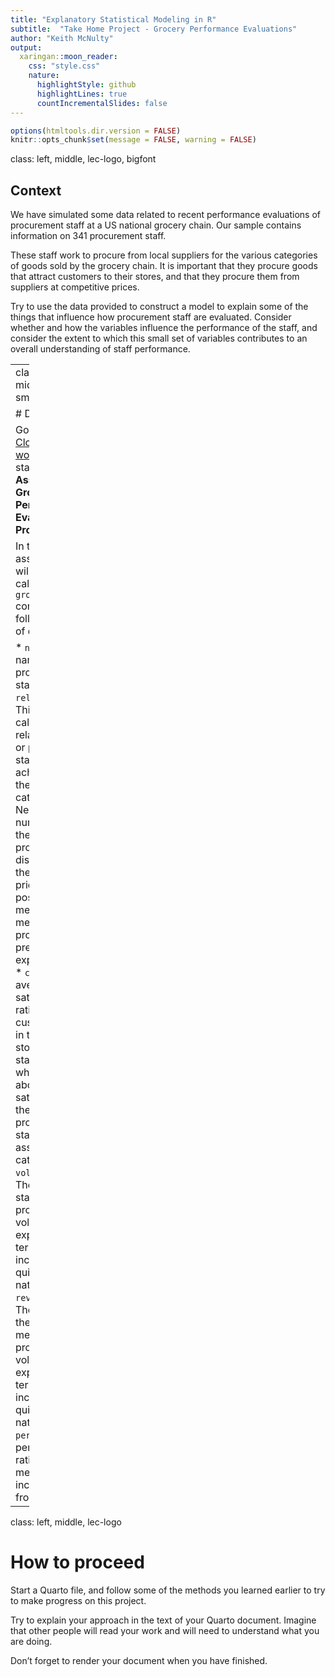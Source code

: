 ```yaml
---
title: "Explanatory Statistical Modeling in R"
subtitle:  "Take Home Project - Grocery Performance Evaluations"
author: "Keith McNulty"
output:
  xaringan::moon_reader:
    css: "style.css"
    nature:
      highlightStyle: github
      highlightLines: true
      countIncrementalSlides: false
---
```


```r
options(htmltools.dir.version = FALSE)
knitr::opts_chunk$set(message = FALSE, warning = FALSE)
```

class: left, middle, lec-logo, bigfont

## Context

We have simulated some data related to recent performance evaluations of procurement staff at a US national grocery chain.  Our sample contains information on 341 procurement staff.  

These staff work to procure from local suppliers for the various categories of goods sold by the grocery chain.  It is important that they procure goods that attract customers to their stores, and that they procure them from suppliers at competitive prices.

Try to use the data provided to construct a model to explain some of the things that influence how procurement staff are evaluated.  Consider whether and how the variables influence the performance of the staff, and consider the extent to which this small set of variables contributes to an overall understanding of staff performance. 

---
class: left, middle, lec-logo, small

# Data provided

Go to our [Posit Cloud workspace](https://posit.cloud/spaces/688089/join?access_code=1qJ6zGSp4l9n-zAaGpjXE8OJhS3kwGJQPrDYhwbK) and start **Assignment 5 - Grocery Performance Evaluation Project**.

In this assignment, you will find a file called `grocery_eval.csv` containing the following fields of data.

* `name`:  The name of the procurement staff member
* `relative_target`:  This is a financial calculation of the relative discount or premium the staff member achieved across their product category.  Negative numbers mean the staff member procured at a discount from the expected price, while positive numbers mean the staff member procured at a premium to the expected price.
* `customer`:  The average satisfaction rating from a customer survey in the relevant stores of the staff member when asked about their satisfaction with the range of products in the staff member's assigned category.
* `volume_segment`:  The size of the staff member's procurement volume in SKUs, expressed in terms of increasing quintiles set nationally.
* `revenue_segment`:  The $ sales of the staff member's procurement volume, expressed in terms of increasing quintiles set nationally.
* `performance`:  The performance rating of the staff member on an increasing scale from 1 to 5.


---
class: left, middle, lec-logo

# How to proceed

Start a Quarto file, and follow some of the methods you learned earlier to try to make progress on this project.    

Try to explain your approach in the text of your Quarto document.  Imagine that other people will read your work and will need to understand what you are doing.  

Don't forget to render your document when you have finished.
